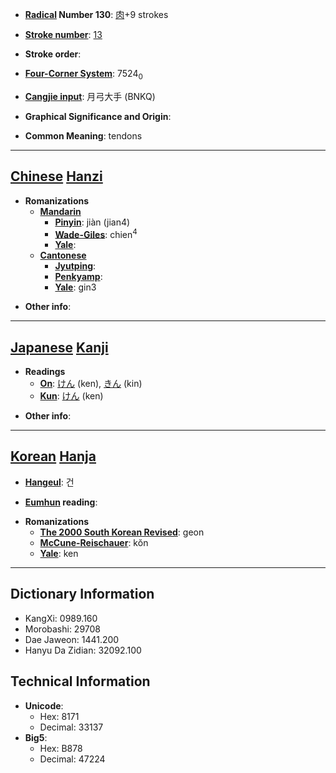 * '''[[Wiktionary:Chinese radical index| Radical]] Number 130''': [[Wiktionary:Chinese radical index 肉|肉]]+9 strokes

* '''[[Wiktionary:Chinese total strokes index|Stroke number]]''': [[Wiktionary:Chinese total strokes index 13|13]]

* '''Stroke order''': 

* '''[[Wiktionary:Chinese four corner index|Four-Corner System]]''': 7524<sub>0</sub>

* '''[[Wiktionary:Chinese Cangjie index|Cangjie input]]''': 月弓大手 (BNKQ)

* '''Graphical Significance and Origin''': 

* '''Common Meaning''': tendons

----

== [[Chinese]] [[Hanzi]] ==

* '''Romanizations'''
** '''[[Mandarin]]'''
*** '''[[Pinyin]]''': jiàn (jian4)
*** '''[[Wade-Giles]]''': chien<sup>4</sup>
*** '''[[Yale]]''': 
** '''[[Cantonese]]'''
*** '''[[Jyutping]]''':
*** '''[[Penkyamp]]''': 
*** '''[[Yale]]''': gin3

* '''Other info''': 

----

== [[Japanese]] [[Kanji]] ==

* '''Readings'''
** '''[[On]]''': [[けん]] (ken), [[きん]] (kin)
** '''[[Kun]]''': [[けん]] (ken)

* '''Other info''':  

----

== [[Korean]] [[Hanja]] ==

* '''[[Hangeul]]''': 건

* '''[[Eumhun]] reading''': 

* '''Romanizations'''
** '''[[The 2000 South Korean Revised Romanization|The 2000 South Korean Revised]]''': geon
** '''[[McCune-Reischauer]]''': kŏn
** '''[[Yale]]''': ken

----

== Dictionary Information ==

* KangXi: 0989.160
* Morobashi: 29708
* Dae Jaweon: 1441.200
* Hanyu Da Zidian: 32092.100

== Technical Information ==

* '''Unicode''':
** Hex: 8171
** Decimal: 33137
* '''Big5''':
** Hex: B878
** Decimal: 47224